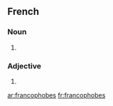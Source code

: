 {{also|Francophobes}}
==French==

===Noun===
{{head|fr|plural}} {{g|m-p|f-p}}

# {{plural of|francophobe|lang=fr}}

===Adjective===
{{fr-adj-form}}

# {{plural of|francophobe|lang=fr}}

[[ar:francophobes]]
[[fr:francophobes]]